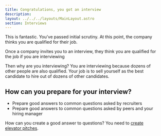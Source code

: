 ```yaml
---
title: Congratulations, you got an interview
description: 
layout: ../../../layouts/MainLayout.astro
section: Interviews
---
```


This is fantastic. You’ve passed initial scrutiny. At this point, the company thinks you are qualified for their job. 

<Alert>
Once a company invites you to an interview, they think you are qualified for the job if you are interviewing
</Alert>

Then why are you interviewing? You are interviewing because dozens of other people are also qualified. Your job is to sell yourself as the best candidate to hire out of dozens of other candidates.

## How can you prepare for your interview?

- Prepare good answers to common questions asked by recruiters
- Prepare good answers to common questions asked by peers and your hiring manager


How can you create a good answer to questions? You need to [create elevator pitches](/en/common-ideas/elevator-pitches).

